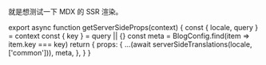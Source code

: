 
就是想测试一下 MDX 的 SSR 渲染。


export async function getServerSideProps(context) {
  const { locale, query } = context
  const { key } = query || {}
  const meta = BlogConfig.find(item => item.key === key)
  return {
    props: {
      ...(await serverSideTranslations(locale, ['common'])),
      meta,
    },
  }
}
